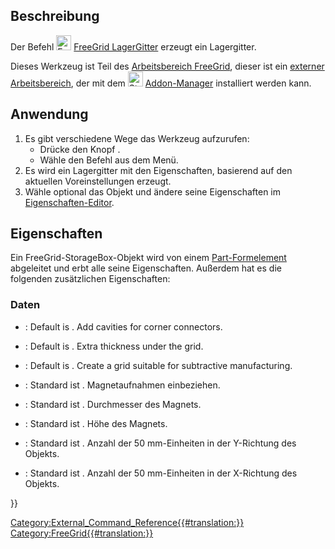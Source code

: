 <languages/>

{{Docnav
|[[FreeGrid_BitCartridgeHolder/de|BitMagazinHalter]]
|[[FreeGrid_Sketch/de|Skizze]]
|[[FreeGrid_Workbench/de|FreeGrid]]
|IconL=FreeGrid_BitCatridgeHolder.svg
|IconR=FreeGrid_Sketch.svg
|IconC=FreeGridWorkbench.svg
}}

{{GuiCommand/de
|Name=FreeGrid StorageGrid
|Name/de=FreeGrid LagerGitter
|MenuLocation=FreeeGrid → Lagergitter
|Workbenches=[[FreeGrid_Workbench/de|FreeGrid]]
|Version=
|SeeAlso=
}}

<span id="Description"></span>
==Beschreibung==

Der Befehl [[Image:FreeGrid_StorageGrid.svg|24px]] [[FreeGrid_StorageGrid/de|FreeGrid LagerGitter]] erzeugt ein Lagergitter.

Dieses Werkzeug ist Teil des  [[FreeGrid_Workbench/de|Arbeitsbereich FreeGrid]], dieser ist ein [[External_workbenches/de|externer Arbeitsbereich]], der mit dem [[Image:Std_AddonMgr.svg|24px]] [[Std_AddonMgr/de|Addon-Manager]] installiert werden kann.

<span id="Usage"></span>
==Anwendung==

# Es gibt verschiedene Wege das Werkzeug aufzurufen:
#* Drücke den Knopf {{Button|[[Image:FreeGrid_StorageGrid.svg|16px]] [[FreeGrid_StorageGrid/de|Storage grid]]}}.
#* Wähle den Befehl {{MenuCommand|FreeGrid → [[Image:FreeGrid_StorageGrid.svg|16px]] Lagergitter}} aus dem Menü.
# Es wird ein Lagergitter mit den Eigenschaften, basierend auf den aktuellen Voreinstellungen erzeugt.
# Wähle optional das Objekt und ändere seine Eigenschaften im [[Property_editor/de|Eigenschaften-Editor]].

<span id="Properties"></span>
==Eigenschaften==

Ein FreeGrid-StorageBox-Objekt wird von einem [[Part_Feature/de|Part-Formelement]] abgeleitet und erbt alle seine Eigenschaften. Außerdem hat es die folgenden zusätzlichen Eigenschaften:

<span id="Data"></span>
===Daten===

{{Properties_Title|Grid features}}

<div lang="en" dir="ltr" class="mw-content-ltr">
* {{PropertyData|Corner Connectors|Bool}}: Default is {{TRUE}}. Add cavities for corner connectors.
* {{PropertyData|Extra Bottom Material|Length}}: Default is {{Value|16 mm}}. Extra thickness under the grid.
* {{PropertyData|Is Subtractive|Bool}}: Default is {{FALSE}}. Create a grid suitable for subtractive manufacturing.
</div>

{{Properties_Title|Magnet mount}}

* {{PropertyData/de|Include Magnets|Bool}}: Standard ist {{TRUE}}. Magnetaufnahmen einbeziehen.
* {{PropertyData/de|Magnet Diameter|Length}}: Standard ist {{Value|6 mm}}. Durchmesser des Magnets.
* {{PropertyData/de|Magnet Height|Length}}: Standard ist {{Value|2 mm}}. Höhe des Magnets.

{{Properties_Title|Size}}

* {{PropertyData/de|Depth|IntegerConstraint}}: Standard ist {{Value|2}}. Anzahl der 50 mm-Einheiten in der Y-Richtung des Objekts.
* {{PropertyData/de|Width|IntegerConstraint}}: Standard ist {{Value|3}}. Anzahl der 50 mm-Einheiten in der X-Richtung des Objekts.


{{Docnav
|[[FreeGrid_BitCartridgeHolder/de|BitMagazinHalter]]
|[[FreeGrid_Sketch/de|Skizze]]
|[[FreeGrid_Workbench/de|FreeGrid]]
|IconL=FreeGrid_BitCatridgeHolder.svg
|IconR=FreeGrid_Sketch.svg
|IconC=FreeGridWorkbench.svg
}}

[[Category:External_Command_Reference{{#translation:}}]]
[[Category:FreeGrid{{#translation:}}]]
{{Userdocnavi{{#translation:}}}}
